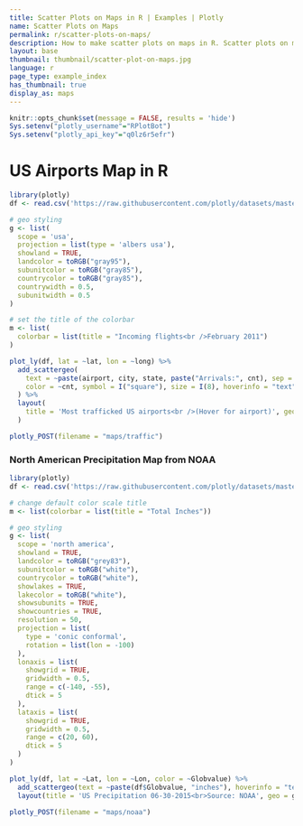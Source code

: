 ```yaml
---
title: Scatter Plots on Maps in R | Examples | Plotly
name: Scatter Plots on Maps
permalink: r/scatter-plots-on-maps/
description: How to make scatter plots on maps in R. Scatter plots on maps highlight geographic areas and can be colored by value.
layout: base
thumbnail: thumbnail/scatter-plot-on-maps.jpg
language: r
page_type: example_index
has_thumbnail: true
display_as: maps
---
```


```r
knitr::opts_chunk$set(message = FALSE, results = 'hide')
Sys.setenv("plotly_username"="RPlotBot")
Sys.setenv("plotly_api_key"="q0lz6r5efr")
```

# US Airports Map in R
```r
library(plotly)
df <- read.csv('https://raw.githubusercontent.com/plotly/datasets/master/2011_february_us_airport_traffic.csv')

# geo styling
g <- list(
  scope = 'usa',
  projection = list(type = 'albers usa'),
  showland = TRUE,
  landcolor = toRGB("gray95"),
  subunitcolor = toRGB("gray85"),
  countrycolor = toRGB("gray85"),
  countrywidth = 0.5,
  subunitwidth = 0.5
)

# set the title of the colorbar
m <- list(
  colorbar = list(title = "Incoming flights<br />February 2011")
)

plot_ly(df, lat = ~lat, lon = ~long) %>%
  add_scattergeo(
    text = ~paste(airport, city, state, paste("Arrivals:", cnt), sep = "<br />"), 
    color = ~cnt, symbol = I("square"), size = I(8), hoverinfo = "text", marker = m
  ) %>%
  layout(
    title = 'Most trafficked US airports<br />(Hover for airport)', geo = g
  )
```

```r
plotly_POST(filename = "maps/traffic")
```

### North American Precipitation Map from NOAA

```r
library(plotly)
df <- read.csv('https://raw.githubusercontent.com/plotly/datasets/master/2015_06_30_precipitation.csv')

# change default color scale title
m <- list(colorbar = list(title = "Total Inches"))

# geo styling
g <- list(
  scope = 'north america',
  showland = TRUE,
  landcolor = toRGB("grey83"),
  subunitcolor = toRGB("white"),
  countrycolor = toRGB("white"),
  showlakes = TRUE,
  lakecolor = toRGB("white"),
  showsubunits = TRUE,
  showcountries = TRUE,
  resolution = 50,
  projection = list(
    type = 'conic conformal',
    rotation = list(lon = -100)
  ),
  lonaxis = list(
    showgrid = TRUE,
    gridwidth = 0.5,
    range = c(-140, -55),
    dtick = 5
  ),
  lataxis = list(
    showgrid = TRUE,
    gridwidth = 0.5,
    range = c(20, 60),
    dtick = 5
  )
)

plot_ly(df, lat = ~Lat, lon = ~Lon, color = ~Globvalue) %>%
  add_scattergeo(text = ~paste(df$Globvalue, "inches"), hoverinfo = "text") %>%
  layout(title = 'US Precipitation 06-30-2015<br>Source: NOAA', geo = g)
```

```r
plotly_POST(filename = "maps/noaa")
```
